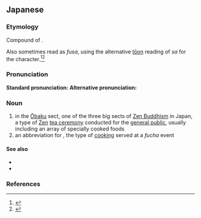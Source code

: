 ==Japanese==
{{ja-kanjitab|ふ|ちゃ|yomi=o}}
{{ja-kanjitab|ふ|さ|yomi=o}}

===Etymology===
Compound of {{compound|lang=ja|sort=ふちゃ|普|tr1=fu|pos1=the [[音読み#Japanese|on'yomi]] for term {{m|ja|普く}} ''amaneku'', “widely, broadly, extensively”, in the sense of “to the public”|茶|tr2=cha|t2=tea}}.

Also sometimes read as ''fusa'', using the alternative [[唐音#Japanese|tōon]] reading of ''sa'' for the {{m|ja|茶||tea}} character.<ref name="KDJ">{{R:Kokugo Dai Jiten}}</ref><ref name="DJR">{{R:Daijirin}}</ref>

===Pronunciation===
'''Standard pronunciation:'''
{{ja-pron|yomi=o|ふちゃ|acc=2|acc_ref=DJR}}
'''Alternative pronunciation:'''
{{ja-pron|yomi=o|ふさ}}

===Noun===
{{ja-noun|ふちゃ|ふさ}}

# in the [[Ōbaku]] sect, one of the three big sects of [[Zen Buddhism]] in Japan, a type of [[Zen]] [[tea ceremony]] conducted for the [[general public]], usually including an array of specially cooked foods
# an abbreviation for {{ja-r|普茶料理|ふちゃ りょうり}}, the type of [[cooking]] served at a ''fucha'' event

====See also====
* {{pedialite|Ōbaku}}
* {{ja-r|普茶料理|ふちゃ りょうり}}

===References===
<references/>